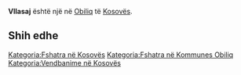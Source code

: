 {{Fshat në 
 | Emri                = Vllasaj
 | EmriAlt                = 
 | NAME_SHORT_FORM=      
 | NAME_GENERIC=      
 | NAME_SORT_NAME_RO=      VLLASAJ
 | FULL_NAME_RO = Vllasaj
 | FULL_NAME_ND_RO=Vllasaj
 | SORT_NAME_RG=VLLASAJ
 | FULL_NAME_RG=Vllasaj
 | FULL_NAME_ND_RG=Vllasaj
 | SRP_NAME_SHORT_FORM=      
 | SRP_NAME_GENERIC=      
 | SRP_NAME_SORT_NAME_RO=      
 | SRP_FULL_NAME_RO = 
 | SRP_FULL_NAME_ND_RO=
 | SRP_SORT_NAME_RG=
 | SRP_FULL_NAME_RG=
 | SRP_FULL_NAME_ND_RG=
 | Emri (Rasa dhanore) = 
 | Figura              = 
 | Shteti              = Kosovo
 | Komuna              = Obiliq
 | Kodi postar         = 
 | Sipërfaqja          = 

 | Popullsia           = 

 | Regj. i popullsisë  = 
 | Dend. e popullsisë  = 
 | Faqja zyrtare       = 
 <!--- Koordinatat ----> 
 | Gjerësia            = 42.619722
 | Gjatësia            = 21.396667
 | Lartësia            = 
}}
'''Vllasaj''' është një [[]] në [[Obiliq]] të [[Kosovës]].

<!-- == Gjeografia == -->
<!-- == Historia == -->
<!-- == Demografia == -->
== Shih edhe ==
{{Komuna Obiliq}}
{{Kosovo-Administrata-Cung}}

[[Kategoria:Fshatra në Kosovës]]
[[Kategoria:Fshatra në Kommunes Obiliq]]
[[Kategoria:Vendbanime në Kosovës]]